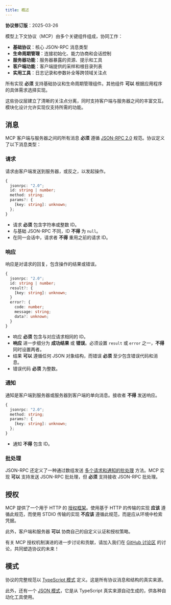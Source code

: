 ```yaml
---
title: 概述
---
```


<Info>**协议修订版**：2025-03-26</Info>

模型上下文协议（MCP）由多个关键组件组成，协同工作：

- **基础协议**：核心 JSON-RPC 消息类型
- **生命周期管理**：连接初始化、能力协商和会话控制
- **服务器功能**：服务器暴露的资源、提示和工具
- **客户端功能**：客户端提供的采样和根目录列表
- **实用工具**：日志记录和参数补全等跨领域关注点

所有实现 **必须** 支持基础协议和生命周期管理组件。其他组件 **可以** 根据应用程序的具体需求选择实现。

这些协议层建立了清晰的关注点分离，同时支持客户端与服务器之间的丰富交互。模块化设计允许实现仅支持所需的功能。

## 消息

MCP 客户端与服务器之间的所有消息 **必须** 遵循 [JSON-RPC 2.0](https://www.jsonrpc.org/specification) 规范。协议定义了以下消息类型：

### 请求

请求由客户端发送到服务器，或反之，以发起操作。

```typescript
{
  jsonrpc: "2.0";
  id: string | number;
  method: string;
  params?: {
    [key: string]: unknown;
  };
}
```

- 请求 **必须** 包含字符串或整数 ID。
- 与基础 JSON-RPC 不同，ID **不得** 为 `null`。
- 在同一会话中，请求者 **不得** 重用之前的请求 ID。

### 响应

响应是对请求的回复，包含操作的结果或错误。

```typescript
{
  jsonrpc: "2.0";
  id: string | number;
  result?: {
    [key: string]: unknown;
  }
  error?: {
    code: number;
    message: string;
    data?: unknown;
  }
}
```

- 响应 **必须** 包含与对应请求相同的 ID。
- **响应** 进一步细分为 **成功结果** 或 **错误**。必须设置 `result` 或 `error` 之一，**不得** 同时设置两者。
- 结果 **可以** 遵循任何 JSON 对象结构，而错误 **必须** 至少包含错误代码和消息。
- 错误代码 **必须** 为整数。

### 通知

通知是客户端到服务器或服务器到客户端的单向消息。接收者 **不得** 发送响应。

```typescript
{
  jsonrpc: "2.0";
  method: string;
  params?: {
    [key: string]: unknown;
  };
}
```

- 通知 **不得** 包含 ID。

### 批处理

JSON-RPC 还定义了一种通过数组发送 [多个请求和通知的批处理](https://www.jsonrpc.org/specification#batch) 方法。MCP 实现 **可以** 支持发送 JSON-RPC 批处理，但 **必须** 支持接收 JSON-RPC 批处理。

## 授权

MCP 提供了一个用于 HTTP 的 [授权框架](/specification/2025-03-26/basic/authorization)。使用基于 HTTP 的传输的实现 **应该** 遵循此规范，而使用 STDIO 传输的实现 **不应该** 遵循此规范，而是应从环境中检索凭据。

此外，客户端和服务器 **可以** 协商自己的自定义认证和授权策略。

有关 MCP 授权机制演进的进一步讨论和贡献，请加入我们在
[GitHub 讨论区](https://github.com/modelcontextprotocol/specification/discussions) 的讨论，共同塑造协议的未来！

## 模式

协议的完整规范以 [TypeScript 模式](https://github.com/modelcontextprotocol/specification/blob/main/schema/2025-03-26/schema.ts) 定义。这是所有协议消息和结构的真实来源。

此外，还有一个 [JSON 模式](https://github.com/modelcontextprotocol/specification/blob/main/schema/2025-03-26/schema.json)，它是从 TypeScript 真实来源自动生成的，供各种自动化工具使用。

